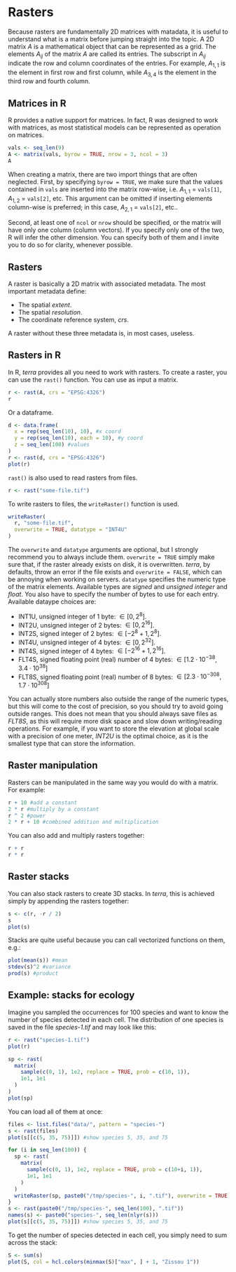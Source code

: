 # Rasters
Because rasters are fundamentally 2D matrices with matadata, it is useful to understand what is a matrix before jumping straight into the topic.
A 2D matrix $A$ is a mathematical object that can be represented as a grid.
The elements $A_{ij}$ of the matrix $A$ are called its entries.
The subscript in $A_{ij}$ indicate the row and column coordinates of the entries.
For example, $A_{1,1}$ is the element in first row and first column, while $A_{3,4}$ is the element in the third row and fourth column.

## Matrices in R
R provides a native support for matrices.
In fact, R was designed to work with matrices, as most statistical models can be represented as operation on matrices.

```r
vals <- seq_len(9)
A <- matrix(vals, byrow = TRUE, nrow = 3, ncol = 3)
A
```

When creating a matrix, there are two import things that are often neglected. 
First, by specifying `byrow = TRUE`, we make sure that the values contained in `vals` are inserted into the matrix row-wise, i.e. $A_{1,1}$ = `vals[1]`, $A_{1,2}$ = `vals[2]`, etc.
This argument can be omitted if inserting elements column-wise is preferred; in this case, $A_{2,1}$ = `vals[2]`, etc..

Second, at least one of `ncol` or `nrow` should be specified, or the matrix will have only one column (column vectors).
If you specify only one of the two, R will infer the other dimension.
You can specify both of them and I invite you to do so for clarity, whenever possible.

## Rasters
A raster is basically a 2D matrix with associated metadata.
The most important metadata define:

  - The spatial _extent_.
  - The spatial _resolution_. 
  - The coordinate reference system, _crs_.

A raster without these three metadata is, in most cases, useless.

## Rasters in R
In R, _terra_ provides all you need to work with rasters.
To create a raster, you can use the `rast()` function.
You can use as input a matrix.

```r
r <- rast(A, crs = "EPSG:4326")
r
```

Or a dataframe.

```r
d <- data.frame(
  x = rep(seq_len(10), 10), #x coord
  y = rep(seq_len(10), each = 10), #y coord
  z = seq_len(100) #values
)
r <- rast(d, crs = "EPSG:4326")
plot(r)
```

`rast()` is also used to read rasters from files.

```r
r <- rast("some-file.tif")
```

To write rasters to files, the `writeRaster()` function is used.

```r
writeRaster(
  r, "some-file.tif", 
  overwrite = TRUE, datatype = "INT4U"
)
```

The `overwrite` and `datatype` arguments are optional, but I strongly recommend you to always include them.
`overwrite = TRUE` simply make sure that, if the raster already exists on disk, it is overwritten.
_terra_, by defaults, throw an error if the file exists and `overwrite = FALSE`, which can be annoying when working on servers.
`datatype` specifies the numeric type of the matrix elements.
Available types are _signed_ and _unsigned_ _integer_ and _float_.
You also have to specify the number of bytes to use for each entry.
Available dataype choices are:

  - INT1U, unsigned integer of 1 byte: $\in [0, 2^8]$.
  - INT2U, unsigned integer of 2 bytes: $\in [0, 2^{16}]$.
  - INT2S, signed integer of 2 bytes: $\in [-2^8 + 1, 2^8]$. 
  - INT4U, unsigned integer of 4 bytes: $\in [0, 2^{32}]$. 
  - INT4S, signed integer of 4 bytes: $\in [-2^{16} + 1, 2^{16}]$. 
  - FLT4S, signed floating point (real) number of 4 bytes: $\in [1.2 \cdot 10^{-38}, 3.4 \cdot 10^{38}]$
  - FLT8S, signed floating point (real) number of 8 bytes: $\in [2.3 \cdot 10^{-308}, 1.7 \cdot 10^{308}]$
  
You can actually store numbers also outside the range of the numeric types, but this will come to the cost of precision, so you should try to avoid going outside ranges.
This does not mean that you should always save files as _FLT8S_, as this will require more disk space and slow down writing/reading operations.
For example, if you want to store the elevation at global scale with a precision of one meter, _INT2U_ is the optimal choice, as it is the smallest type that can store the information.

## Raster manipulation
Rasters can be manipulated in the same way you would do with a matrix.
For example:

```r
r + 10 #add a constant
2 * r #multiply by a constant
r ^ 2 #power
2 * r + 10 #combined addition and multiplication
```
You can also add and multiply rasters together:
```r
r + r
r * r
```

## Raster stacks
You can also stack rasters to create 3D stacks.
In _terra_, this is achieved simply by appending the rasters together:
```r
s <- c(r, -r / 2)
s
plot(s)
```

Stacks are quite useful because you can call vectorized functions on them, e.g.:
```r
plot(mean(s)) #mean
stdev(s)^2 #variance
prod(s) #product
```

## Example: stacks for ecology
Imagine you sampled the occurrences for 100 species and want to know the number of species detected in each cell.
The distribution of one species is saved in the file _species-1.tif_ and may look like this:
```r
r <- rast("species-1.tif")
plot(r)
```

```r
sp <- rast(
  matrix(
    sample(c(0, 1), 1e2, replace = TRUE, prob = c(10, 1)),
    1e1, 1e1
  )
)
plot(sp)
```


You can load all of them at once:
```r
files <- list.files("data/", pattern = "species-")
s <- rast(files)
plot(s[[c(5, 35, 75)]]) #show species 5, 35, and 75
```

```r
for (i in seq_len(100)) {
  sp <- rast(
    matrix(
      sample(c(0, 1), 1e2, replace = TRUE, prob = c(10+i, 1)),
      1e1, 1e1
    )
  )
  writeRaster(sp, paste0("/tmp/species-", i, ".tif"), overwrite = TRUE)
}
s <- rast(paste0("/tmp/species-", seq_len(100), ".tif"))
names(s) <- paste0("species-", seq_len(nlyr(s)))
plot(s[[c(5, 35, 75)]]) #show species 5, 35, and 75
```

To get the number of species detected in each cell, you simply need to sum across the stack:
```r
S <- sum(s)
plot(S, col = hcl.colors(minmax(S)["max", ] + 1, "Zissou 1"))
```
